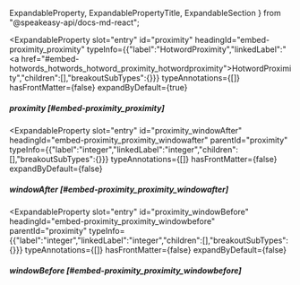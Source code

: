   ExpandableProperty,
  ExpandablePropertyTitle,
  ExpandableSection
} from "@speakeasy-api/docs-md-react";

<ExpandableSection>

<ExpandableProperty
  slot="entry"
  id="proximity"
  headingId="embed-proximity_proximity"
  typeInfo={{"label":"HotwordProximity","linkedLabel":"<a href=\"#embed-hotwords_hotwords_hotword_proximity_hotwordproximity\">HotwordProximity</a>","children":[],"breakoutSubTypes":{}}}
  typeAnnotations={[]}
  hasFrontMatter={false}
  expandByDefault={true}
>

<ExpandablePropertyTitle slot="title">

##### proximity [#embed-proximity_proximity]

</ExpandablePropertyTitle>

</ExpandableProperty>

<ExpandableProperty
  slot="entry"
  id="proximity_windowAfter"
  headingId="embed-proximity_proximity_windowafter"
  parentId="proximity"
  typeInfo={{"label":"integer","linkedLabel":"integer","children":[],"breakoutSubTypes":{}}}
  typeAnnotations={[]}
  hasFrontMatter={false}
  expandByDefault={false}
>

<ExpandablePropertyTitle slot="title">

##### windowAfter [#embed-proximity_proximity_windowafter]

</ExpandablePropertyTitle>

</ExpandableProperty>

<ExpandableProperty
  slot="entry"
  id="proximity_windowBefore"
  headingId="embed-proximity_proximity_windowbefore"
  parentId="proximity"
  typeInfo={{"label":"integer","linkedLabel":"integer","children":[],"breakoutSubTypes":{}}}
  typeAnnotations={[]}
  hasFrontMatter={false}
  expandByDefault={false}
>

<ExpandablePropertyTitle slot="title">

##### windowBefore [#embed-proximity_proximity_windowbefore]

</ExpandablePropertyTitle>

</ExpandableProperty>

</ExpandableSection>